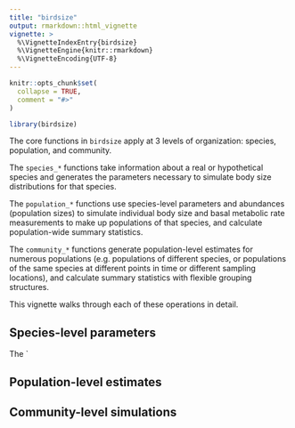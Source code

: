 ```yaml
---
title: "birdsize"
output: rmarkdown::html_vignette
vignette: >
  %\VignetteIndexEntry{birdsize}
  %\VignetteEngine{knitr::rmarkdown}
  %\VignetteEncoding{UTF-8}
---
```


```r
knitr::opts_chunk$set(
  collapse = TRUE,
  comment = "#>"
)
```

```r
library(birdsize)
```

The core functions in `birdsize` apply at 3 levels of organization: species, population, and community.

The `species_*` functions take information about a real or hypothetical species and generates the parameters necessary to simulate body size distributions for that species.

The `population_*` functions use species-level parameters and abundances (population sizes) to simulate individual body size and basal metabolic rate measurements to make up populations of that species, and calculate population-wide summary statistics. 

The `community_*` functions generate population-level estimates for numerous populations (e.g. populations of different species, or populations of the same species at different points in time or different sampling locations), and calculate summary statistics with flexible grouping structures.

This vignette walks through each of these operations in detail.

## Species-level parameters

The `

## Population-level estimates

## Community-level simulations
